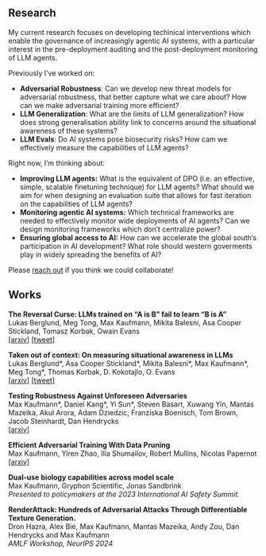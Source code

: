 ## Research

My current research focuses on developing techinical interventions which enable the governance of increasingly agentic AI systems, with a particular interest in the pre-deployment auditing and the post-deployment monitoring of LLM agents.

Previously I've worked on:

- **Adversarial Robustness**: Can we develop new threat models for adversarial robustness, that better capture what we care about? How can we make adversarial training more efficient?
- **LLM Generalization**: What are the limits of LLM generalization? How does strong generalisation ability link to concerns around the situational awareness of these systems?
- **LLM Evals**: Do AI systems pose biosecurity risks? How cam we effectively measure the capabilities of LLM agents?

Right now, I'm thinking about:

- **Improving LLM agents:** What is the equivalent of DPO (i.e. an effective, simple, scalable finetuning technique) for LLM agents? What should we aim for when designing an evaluation suite that allows for fast iteration on the capabilities of LLM agents?
- **Monitoring agentic AI systems:** Which technical frameworks are needed to effectively monitor wide deployments of AI agents? Can we design monitoring frameworks which don't centralize power?
- **Ensuring global access to AI:** How can we accelerate the global south's participation in AI development? What role should western goverments play in widely spreading the benefits of AI?

Please [reach out](mailto:max.a.kaufmann@gmail.com) if you think we could collaborate!

## Works

<head>
    <link rel="stylesheet" href="../site_libs/bootstrap/bootstrap.min.css">
</head>

<strong>The Reversal Curse: LLMs trained on "A is B" fail to learn "B is A"</strong><br>
Lukas Berglund, Meg Tong, Max Kaufmann, Mikita Balesni, Asa Cooper Stickland, Tomasz Korbak, Owain Evans<br>
<a href="https://arxiv.org/abs/2309.12288" target="_parent">[arxiv]</a>
<a href="https://twitter.com/OwainEvans_UK/status/1698683186090537015" target="_parent">[tweet]</a><br>

<strong>Taken out of context: On measuring situational awareness in LLMs</strong><br>
Lukas Berglund\*, Asa Cooper Stickland\*, Mikita Balesni\*, Max Kaufmann\*, Meg Tong\*, Thomas Korbak, D. Kokotajlo, O. Evans<br>
<a href="https://arxiv.org/abs/2309.00667" target="_parent">[arxiv]</a>
<a href="https://x.com/OwainEvans_UK/status/1705285631520407821" target="_parent">[tweet]</a><br>

<strong>Testing Robustness Against Unforeseen Adversaries</strong><br>
Max Kaufmann\*, Daniel Kang\*, Yi Sun\*, Steven Basart, Xuwang Yin, Mantas Mazeika, Akul Arora, Adam Dziedzic, Franziska Boenisch, Tom Brown, Jacob Steinhardt, Dan Hendrycks<br>
<a href="https://arxiv.org/abs/1908.08016" target= "_parent" >[arxiv]</a><br>

<strong>Efficient Adversarial Training With Data Pruning</strong><br>
Max Kaufmann, Yiren Zhao, Ilia Shumailov, Robert Mullins, Nicolas Papernot<br>
<a href="https://arxiv.org/abs/2207.00694" target="_parent" >[arxiv]</a><br>


<strong>Dual-use biology capabilities across model scale</strong><br>
Max Kaufmann, Gryphon Scientific, Jonas Sandbrink<br>
<i>Presented to policymakers at the 2023 International AI Safety Summit.</i>
</a><br>

<strong> RenderAttack: Hundreds of Adversarial Attacks Through Differentiable Texture Generation.</strong><br>
Dron Hazra, Alex Bie, Max Kaufmann, Mantas Mazeika, Andy Zou, Dan Hendrycks and  Max Kaufmann<br><i> AMLF Workshop, NeurIPS 2024 </i>


  